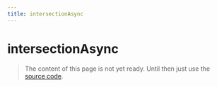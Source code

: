 ```yaml
---
title: intersectionAsync
---
```


# intersectionAsync

> The content of this page is not yet ready. Until then just use the [source code](https://github.com/fabian-hiller/valibot/blob/main/library/src/schemas/intersection/intersectionAsync.ts).
